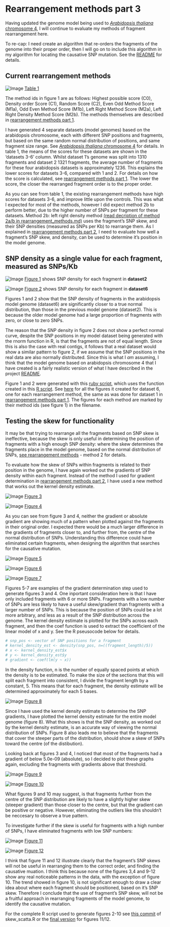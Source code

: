 Rearrangement methods part 3
========================================================

Having updated the genome model being used to [*Arabidopsis thaliana* chromosome 4](https://github.com/edwardchalstrey1/fragmented_genome_with_snps/blob/master/writeup/arabidopsis_chromosome4.md), I will continue to evaluate my methods of fragment rearrangement here.

To re-cap: I need create an algorithm that re-orders the fragments of the genome into their proper order, then I will go on to include this algorithm in my algorithm for locating the causative SNP mutation. See the [README](https://github.com/edwardchalstrey1/fragmented_genome_with_snps/blob/master/README.md) for details.

Current rearrangement methods
-----------

![Image](https://github.com/edwardchalstrey1/fragmented_genome_with_snps/blob/master/arabidopsis_datasets/scores_table.png?raw=true)
[Table 1](https://github.com/edwardchalstrey1/fragmented_genome_with_snps/blob/master/arabidopsis_datasets/scores_table.png)

The method ids in figure 1 are as follows: Highest possible score (C0), Density order Score (C1), Random Score (C2), Even Odd Method Score (M1a), Odd Even Method Score (M1b), Left Right Method Score (M2a), Left Right Density Method Score (M2b). The methods themselves are described in [rearrangement methods part 1](https://github.com/edwardchalstrey1/fragmented_genome_with_snps/blob/master/writeup/rearrangement_methods.md).

I have generated 4 separate datasets (model genomes) based on the arabidopsis chromosome, each with different SNP positions and fragments, but based on the same random normal distribution of positions, and same fragment size range. See [*Arabidopsis thaliana* chromosome 4](https://github.com/edwardchalstrey1/fragmented_genome_with_snps/blob/master/writeup/arabidopsis_chromosome4.md) for details. In table 1, the means of the scores for these datasets are shown in the 'datasets 3-6' column. Whilst dataset 1's genome was split into 1310 fragments and dataset 2 1321 fragments, the average number of fragments for these four arabidopsis datasets is approximately 1236. This explains the lower scores for datasets 3-6, compared with 1 and 2. For details on how the score is calculated, see [rearrangement methods part 1](https://github.com/edwardchalstrey1/fragmented_genome_with_snps/blob/master/writeup/rearrangement_methods.md). The lower the score, the closer the rearranged fragment order is to the proper order.

As you can see from table 1, the existing rearrangement methods have high scores for datasets 3-6, and improve little upon the controls. This was what I expected for most of the methods, however I did expect method 2b to perform better, due to the higher number of SNPs per fragment for these datasets. Method 2b: left right density method [(read decription of method 2a/b in rearrangement_methods.md)](https://github.com/edwardchalstrey1/fragmented_genome_with_snps/blob/master/writeup/rearrangement_methods.md) uses the fragment's SNP skew, and their SNP densities (measured as SNPs per Kb) to rearrange them. As I explained in [rearrangement methods part 2](https://github.com/edwardchalstrey1/fragmented_genome_with_snps/blob/master/writeup/p2_rearrangement_methods.md), I need to evaluate how well a fragment's SNP skew, and density, can be used to determine it's position in the model genome.

SNP density as a single value for each fragment, measured as SNPs/Kb
------------------

![Image](https://github.com/edwardchalstrey1/fragmented_genome_with_snps/blob/master/figures/figures_d2/d_o.png?raw=true)
[Figure 1](https://github.com/edwardchalstrey1/fragmented_genome_with_snps/blob/master/figures/figures_d2/d_o.png) shows SNP density for each fragment in **dataset2** 

![Image](https://github.com/edwardchalstrey1/fragmented_genome_with_snps/blob/master/arabidopsis_datasets/dataset6/figures/d_o.png?raw=true)
[Figure 2](https://github.com/edwardchalstrey1/fragmented_genome_with_snps/blob/master/arabidopsis_datasets/dataset6/figures/d_o.png) shows SNP density for each fragment in **dataset6**

Figures 1 and 2 show that the SNP density of fragments in the arabidopsis model genome (dataset6) are significantly closer to a true normal distribution, than those in the previous model genome (dataset2). This is because the older model genome had a large proportion of fragments with zero, or close to zero SNPs.

The reason that the SNP density in figure 2 does not show a perfect normal curve, despite the SNP positions in my model dataset being generated with the rnorm function in R, is that the fragments are not of equal length. Since this is also the case with real contigs, it follows that a real dataset would show a similar pattern to figure 2, if we assume that the SNP positions in the real data are also normally distributed. Since this is what I *am* assuming, I think that the model genome based on arabidopsis chromosome 4 that I have created is a fairly realistic version of what I have described in the project [README](https://github.com/edwardchalstrey1/fragmented_genome_with_snps/blob/master/README.md).

Figure 1 and 2 were generated with this [ruby script](https://github.com/edwardchalstrey1/fragmented_genome_with_snps/blob/master/scatter_graphs.rb), which uses the function created in this [R script](https://github.com/edwardchalstrey1/fragmented_genome_with_snps/blob/master/scatter_vectors.R). See [here](https://github.com/edwardchalstrey1/fragmented_genome_with_snps/tree/master/arabidopsis_datasets/dataset6/figures) for all the figures it created for dataset 6, one for each rearrangement method, the same as was done for dataset 1 in [rearrangement methods part 1](https://github.com/edwardchalstrey1/fragmented_genome_with_snps/blob/master/writeup/rearrangement_methods.md). The figures for each method are marked by their method ids (see figure 1) in the filename.

Testing the skew for functionality
----------

It may be that trying to rearrange all the fragments based on SNP skew is ineffective, because the skew is only useful in determining the position of fragments with a high enough SNP density: where the skew determines the fragments place in the model genome, based on the normal distribution of SNPs, [see rearrangement methods](https://github.com/edwardchalstrey1/fragmented_genome_with_snps/blob/master/writeup/rearrangement_methods.md) - method 2 for details.

To evaluate how the skew of SNPs within fragments is related to their position in the genome, I have again worked out the gradients of SNP density within each fragment. Instead of the method I used for gradient determination in [rearrangement methods part 2](https://github.com/edwardchalstrey1/fragmented_genome_with_snps/blob/master/writeup/p2_rearrangement_methods.md), I have used a new method that works out the kernel density estimate. 

![Image](https://github.com/edwardchalstrey1/fragmented_genome_with_snps/blob/master/arabidopsis_datasets/dataset6/figures/skew_scatter_grad.png?raw=true)
[Figure 3](https://github.com/edwardchalstrey1/fragmented_genome_with_snps/blob/master/arabidopsis_datasets/dataset6/figures/skew_scatter_grad.png)

![Image](https://github.com/edwardchalstrey1/fragmented_genome_with_snps/blob/master/arabidopsis_datasets/dataset6/figures/skew_scatter_abs.png?raw=true)
[Figure 4](https://github.com/edwardchalstrey1/fragmented_genome_with_snps/blob/master/arabidopsis_datasets/dataset6/figures/skew_scatter_abs.png)

As you can see from figure 3 and 4, neither the gradient or absolute gradient are showing much of a pattern when plotted against the fragments in their original order. I expected there would be a much larger difference in the gradients of fragments closer to, and further from, the centre of the normal distribution of SNPs. Understanding this difference could have eliminated certain fragments, when designing the algorithm that searches for the causative mutation.

![Image](https://github.com/edwardchalstrey1/fragmented_genome_with_snps/blob/master/arabidopsis_datasets/dataset6/figures/example_gradient_f257.png?raw=true)
[Figure 5](https://github.com/edwardchalstrey1/fragmented_genome_with_snps/blob/master/arabidopsis_datasets/dataset6/figures/example_gradient_f257.png)

![Image](https://github.com/edwardchalstrey1/fragmented_genome_with_snps/blob/master/arabidopsis_datasets/dataset6/figures/example_gradient_f687.png?raw=true)
[Figure 6](https://github.com/edwardchalstrey1/fragmented_genome_with_snps/blob/master/arabidopsis_datasets/dataset6/figures/example_gradient_f687.png)

![Image](https://github.com/edwardchalstrey1/fragmented_genome_with_snps/blob/master/arabidopsis_datasets/dataset6/figures/example_gradient_f1042.png?raw=true)
[Figure 7](https://github.com/edwardchalstrey1/fragmented_genome_with_snps/blob/master/arabidopsis_datasets/dataset6/figures/example_gradient_f1042.png)

Figures 5-7 are examples of the gradient determination step used to generate figures 3 and 4. One inportant consideration here is that I have only included fragments with 6 or more SNPs. Fragments with a low number of SNPs are less likely to have a useful skew/gradient than fragments with a larger number of SNPs. This is because the position of SNPs could be a lot more arbitrary, and less as a result of the SNP distribution across the genome. The kernel density estimate is plotted for the SNPs across each fragment, and then the coef function is used to extract the coefficient of the linear model of x and y. See the R pseusocode below for details.

```r
# snp_pos <- vector of SNP positions for a fragment
# kernel_density_est <- density(snp_pos, n=((fragment_length)/5))
# x <- kernel_density_est$x
# y <- kernel_density_est$y
# gradient <- coef(lm(y ~ x))
```

In the density function, n is the number of equally spaced points at which the density is to be estimated. To make the size of the sections that this will split each fragment into consistent, I divide the fragment length by a constant, 5. This means that for each fragment, the density estimate will be determined approximately for each 5 bases. 

![Image](https://github.com/edwardchalstrey1/fragmented_genome_with_snps/blob/master/arabidopsis_datasets/dataset6/figures/genome_kdens_snps.png?raw=true)
[Figure 8](https://github.com/edwardchalstrey1/fragmented_genome_with_snps/blob/master/arabidopsis_datasets/dataset6/figures/genome_kdens_snps.png)

Since I have used the kernel density estimate to determine the SNP gradients, I have plotted the kernel density estimate for the entire model genome (figure 8). What this shows is that the SNP density, as worked out by the kernel density estimate, is an accurate way of viewing the normal distribution of SNPs. Figure 8 also leads me to believe that the fragments that cover the steeper parts of the distribution, should show a skew of SNPs toward the centre (of the distibution).

Looking back at figures 3 and 4, I noticed that most of the fragments had a gradient of below 5.0e-09 (absolute), so I decided to plot these graphs again, excluding the fragments with gradients above that threshold.

![Image](https://github.com/edwardchalstrey1/fragmented_genome_with_snps/blob/master/arabidopsis_datasets/dataset6/figures/skew_scatter_grad_thresh.png?raw=true)
[Figure 9](https://github.com/edwardchalstrey1/fragmented_genome_with_snps/blob/master/arabidopsis_datasets/dataset6/figures/skew_scatter_grad_thresh.png)

![Image](https://github.com/edwardchalstrey1/fragmented_genome_with_snps/blob/master/arabidopsis_datasets/dataset6/figures/skew_scatter_abs_thresh.png?raw=true)
[Figure 10](https://github.com/edwardchalstrey1/fragmented_genome_with_snps/blob/master/arabidopsis_datasets/dataset6/figures/skew_scatter_abs_thresh.png)

What figures 9 and 10 may suggest, is that fragments further from the centre of the SNP distribution are likely to have a slightly higher skew (steeper gradient) than those closer to the centre, but that the gradient can be positive or negative. However, eliminating the outliers like this shouldn't be neccesary to observe a true pattern.

To investigate further if the skew is useful for fragments with a high number of SNPs, I have eliminated fragments with low SNP numbers:

![Image](https://github.com/edwardchalstrey1/fragmented_genome_with_snps/blob/master/arabidopsis_datasets/dataset6/figures/skew_scatter_abs30.png?raw=true)
[Figure 11](https://github.com/edwardchalstrey1/fragmented_genome_with_snps/blob/master/arabidopsis_datasets/dataset6/figures/skew_scatter_abs30.png)

![Image](https://github.com/edwardchalstrey1/fragmented_genome_with_snps/blob/master/arabidopsis_datasets/dataset6/figures/skew_scatter_abs50.png?raw=true)
[Figure 12](https://github.com/edwardchalstrey1/fragmented_genome_with_snps/blob/master/arabidopsis_datasets/dataset6/figures/skew_scatter_abs50.png)

I think that figure 11 and 12 illustrate clearly that the fragment's SNP skews will not be useful in rearranging them to the correct order, and finding the causative muation. I think this because none of the figures 3,4 and 9-12 show any real noticeable patterns in the data, with the exception of figure 10. The trend showed in figure 10, is not significant enough to draw a clear idea about where each fragment should be positioned, based on it's SNP skew. Therefore I conclude that the use of fragment's SNP skew, will not be a fruitful approach in rearranging fragments of the model genome, to identify the causative mutation.

For the complete R script used to generate figures 2-10 see [this commit](https://github.com/edwardchalstrey1/fragmented_genome_with_snps/commit/5580ac551555b1541dde114e6eda1fde92ff5111) of skew_scatta.R or the [final version](https://github.com/edwardchalstrey1/fragmented_genome_with_snps/blob/master/skew_scatta.R) for figures 11/12.